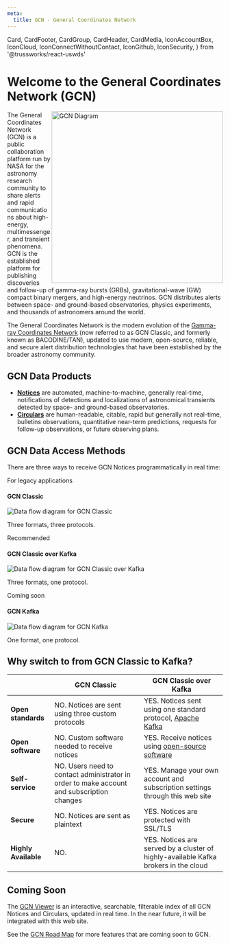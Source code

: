 ```yaml
---
meta:
  title: GCN - General Coordinates Network
---
```


  Card,
  CardFooter,
  CardGroup,
  CardHeader,
  CardMedia,
  IconAccountBox,
  IconCloud,
  IconConnectWithoutContact,
  IconGithub,
  IconSecurity,
} from '@trussworks/react-uswds'

# Welcome to the General Coordinates Network (GCN)

<img
  src="https://gcn.gsfc.nasa.gov/GCN.gif"
  width="400"
  align="right"
  alt="GCN Diagram"
/>

The General Coordinates Network (GCN) is a public collaboration platform run by NASA for the astronomy research community to share alerts and rapid communications about high-energy, multimessenger, and transient phenomena. GCN is the established platform for publishing discoveries and follow-up of gamma-ray bursts (GRBs), gravitational-wave (GW) compact binary mergers, and high-energy neutrinos. GCN distributes alerts between space- and ground-based observatories, physics experiments, and thousands of astronomers around the world.

The General Coordinates Network is the modern evolution of the [Gamma-ray Coordinates Network](https://gcn.gsfc.nasa.gov) (now referred to as GCN Classic, and formerly known as BACODINE/TAN), updated to use modern, open-source, reliable, and secure alert distribution technologies that have been established by the broader astronomy community.

## GCN Data Products

- [**Notices**](/notices) are automated, machine-to-machine, generally real-time, notifications of detections and localizations of astronomical transients detected by space- and ground-based observatories.
- [**Circulars**](/circulars) are human-readable, citable, rapid but generally not real-time, bulletins observations, quantitative near-term predictions, requests for follow-up observations, or future observing plans.

## GCN Data Access Methods

There are three ways to receive GCN Notices programmatically in real time:

<CardGroup>
  <Card gridLayout={{ tablet: { col: 4 } }} headerFirst>
    <CardHeader className="bg-base-lighter">
      <p className="margin-0 text-base-dark">For legacy applications</p>
      <h4 className="usa-card__heading">GCN Classic</h4>
    </CardHeader>
    <CardMedia imageClass="bg-white padding-2">
      <img
        src="/_static/img/gcn-classic.svg"
        alt="Data flow diagram for GCN Classic"
      />
    </CardMedia>
    <CardFooter>
      <p>Three formats, three protocols.</p>
    </CardFooter>
  </Card>
  <Card
    className="card-accent-cool"
    gridLayout={{ tablet: { col: 4 } }}
    headerFirst
  >
    <CardHeader>
      <p className="margin-0">Recommended</p>
      <h4 className="usa-card__heading">GCN Classic over Kafka</h4>
    </CardHeader>
    <CardMedia imageClass="bg-white padding-2">
      <img
        src="/_static/img/gcn-classic-over-kafka.svg"
        alt="Data flow diagram for GCN Classic over Kafka"
      />
    </CardMedia>
    <CardFooter>
      <p>Three formats, one protocol.</p>
    </CardFooter>
  </Card>
  <Card gridLayout={{ tablet: { col: 4 } }} headerFirst>
    <CardHeader className="bg-base-lighter">
      <p className="margin-0 text-base-dark">Coming soon</p>
      <h4 className="usa-card__heading">GCN Kafka</h4>
    </CardHeader>
    <CardMedia imageClass="bg-white padding-2">
      <img
        src="/_static/img/gcn-kafka.svg"
        alt="Data flow diagram for GCN Kafka"
      />
    </CardMedia>
    <CardFooter>
      <p>One format, one protocol.</p>
    </CardFooter>
  </Card>
</CardGroup>

## Why switch to from GCN Classic to Kafka?

|                                                                     | GCN Classic                                                                                                                           | GCN Classic over Kafka                                                                                                                |
| ------------------------------------------------------------------- | ------------------------------------------------------------------------------------------------------------------------------------- | ------------------------------------------------------------------------------------------------------------------------------------- |
| <div><IconConnectWithoutContact size="3"/></div> **Open standards** | <span className="text-red text-bold">NO.</span> Notices are sent using three custom protocols                                         | <span className="text-green text-bold">YES.</span> Notices sent using one standard protocol, [Apache Kafka](https://kafka.apache.org) |
| <div><IconGithub size="3"/></div> **Open software**                 | <span className="text-red text-bold">NO.</span> Custom software needed to receive notices                                             | <span className="text-green text-bold">YES.</span> Receive notices using [open-source software](/docs/client)                         |
| <div><IconAccountBox size="3"/></div> **Self-service**              | <span className="text-red text-bold">NO.</span> Users need to contact administrator in order to make account and subscription changes | <span className="text-green text-bold">YES.</span> Manage your own account and subscription settings through this web site            |
| <div><IconSecurity size="3"/></div> **Secure**                      | <span className="text-red text-bold">NO.</span> Notices are sent as plaintext                                                         | <span className="text-green text-bold">YES.</span> Notices are protected with SSL/TLS                                                 |
| <div><IconCloud size="3"/></div> **Highly Available**               | <span className="text-red text-bold">NO.</span>                                                                                       | <span className="text-green text-bold">YES.</span> Notices are served by a cluster of highly-available Kafka brokers in the cloud     |

## Coming Soon

The [GCN Viewer](https://heasarc.gsfc.nasa.gov/tachgcn) is an interactive, searchable, filterable index of all GCN Notices and Circulars, updated in real time. In the near future, it will be integrated with this web site.

See the [GCN Road Map](docs/roadmap) for more features that are coming soon to GCN.
